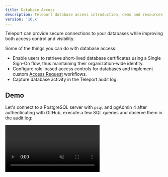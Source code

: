 ```yaml
---
title: Database Access
description: Teleport database access introduction, demo and resources.
version: '16.x'
---
```


Teleport can provide secure connections to your databases while improving both
access control and visibility.

Some of the things you can do with database access:

- Enable users to retrieve short-lived database certificates using a Single Sign-On
  flow, thus maintaining their organization-wide identity.
- Configure role-based access controls for databases and implement custom
  [Access Request](/ver/16.x/access-controls/access-requests) workflows.
- Capture database activity in the Teleport audit log.

## Demo

Let's connect to a PostgreSQL server with `psql` and pgAdmin 4 after authenticating
with GitHub, execute a few SQL queries and observe them in the audit log:

<video autoPlay loop muted playsInline controls>
  <source src="../../../../assets/dbaccessdemo-d2b07ea2a0.mp4" type="video/mp4" />

  <source src="../../../../assets/dbaccessdemo-71558a025e.webm" type="video/webm" />

  Your browser does not support the video tag.
</video>

## Getting started

- [Getting started](/ver/16.x/database-access/getting-started): Connect Aurora PostgreSQL in a 10
  minute guide.

## How to connect your database to Teleport

- [Active Directory SQL Server](/ver/16.x/database-access/guides/sql-server-ad): Connect Microsoft SQL Server with Active Directory authentication.
- [Active Directory SQL Server with PKINIT](/ver/16.x/database-access/guides/sql-server-ad-pkinit): Connect Microsoft SQL Server with Active Directory PKINIT authentication.
- [AWS DynamoDB](/ver/16.x/database-access/guides/aws-dynamodb): Connect AWS DynamoDB.
- [AWS OpenSearch](/ver/16.x/database-access/guides/aws-opensearch): Connect AWS OpenSearch.
- [AWS ElastiCache & MemoryDB](/ver/16.x/database-access/guides/redis-aws): Connect AWS ElastiCache or AWS MemoryDB for Redis database.
- [AWS RDS & Aurora](/ver/16.x/database-access/guides/rds): Connect AWS RDS or Aurora PostgreSQL, MariaDB or MySQL database.
- [AWS RDS Proxy for MariaDB/MySQL](/ver/16.x/database-access/guides/rds-proxy-mysql): Connect AWS RDS Proxy instances to Teleport.
- [AWS RDS Proxy for PostgreSQL](/ver/16.x/database-access/guides/rds-proxy-postgres): Connect AWS RDS Proxy instances to Teleport.
- [AWS RDS Proxy for SQL Server](/ver/16.x/database-access/guides/rds-proxy-sqlserver): Connect AWS RDS Proxy instances to Teleport.
- [AWS Redshift](/ver/16.x/database-access/guides/postgres-redshift): Connect AWS Redshift database.
- [AWS Redshift Serverless](/ver/16.x/database-access/guides/redshift-serverless): Connect to AWS Redshift serverless.
- [AWS Keyspaces (Apache Cassandra)](/ver/16.x/database-access/guides/aws-cassandra-keyspaces): Connect to an AWS Keyspaces database.
- [Azure PostgreSQL & MySQL](/ver/16.x/database-access/guides/azure-postgres-mysql): Connect Azure PostgreSQL or MySQL.
- [Azure Cache for Redis](/ver/16.x/database-access/guides/azure-redis): Connect Azure Cache for Redis.
- [Azure SQL Server](/ver/16.x/database-access/guides/azure-sql-server-ad): Connect Azure SQL Server with Azure Active Directory authentication.
- [GCP Cloud SQL MySQL](/ver/16.x/database-access/guides/mysql-cloudsql): Connect GCP Cloud SQL MySQL database.
- [GCP Cloud SQL PostgreSQL](/ver/16.x/database-access/guides/postgres-cloudsql): Connect GCP Cloud SQL PostgreSQL database.
- [MongoDB Atlas](/ver/16.x/database-access/guides/mongodb-atlas): Connect MongoDB Atlas cluster.
- [Self-Hosted ClickHouse](/ver/16.x/database-access/guides/clickhouse-self-hosted): Connect self-hosted ClickHouse database.
- [Self-hosted CockroachDB](/ver/16.x/database-access/guides/cockroachdb-self-hosted): Connect self-hosted CockroachDB database.
- [Self-hosted Elasticsearch](/ver/16.x/database-access/guides/elastic)
- [Self-hosted MongoDB](/ver/16.x/database-access/guides/mongodb-self-hosted): Connect self-hosted MongoDB database.
- [Self-hosted MySQL & MariaDB](/ver/16.x/database-access/guides/mysql-self-hosted): Connect self-hosted MySQL or MariaDB database.
- [Self-hosted PostgreSQL](/ver/16.x/database-access/guides/postgres-self-hosted): Connect self-hosted PostgreSQL database.
- [Self-hosted Redis Cluster](/ver/16.x/database-access/guides/redis-cluster): Connect a self-hosted Redis Cluster.
- [Self-hosted Redis](/ver/16.x/database-access/guides/redis): Connect self-hosted Redis.
- [Self-Hosted Cassandra & ScyllaDB](/ver/16.x/database-access/guides/cassandra-self-hosted): Connect self-hosted Cassandra or ScyllaDB.
- [Self-Hosted Oracle](/ver/16.x/database-access/guides/oracle-self-hosted): Connect self-hosted Oracle database.
- [Snowflake](/ver/16.x/database-access/guides/snowflake): Connect Snowflake.
- [Vitess](/ver/16.x/database-access/guides/vitess): Connect Vitess.

## Other guides

- [GUI clients](/ver/16.x/connect-your-client/gui-clients): Configure database graphical clients.
- [Dynamic Registration](/ver/16.x/database-access/guides/dynamic-registration): Register/unregister databases without restarting Teleport.
- [High Availability](/ver/16.x/database-access/guides/ha): Deploy database access in HA configuration.
- [AWS Auto-Discovery](/ver/16.x/database-access/guides/aws-discovery): Configure Teleport to discover for AWS-hosted databases.
- [AWS Cross-Account Access](/ver/16.x/database-access/guides/aws-cross-account): Connect AWS databases in external AWS accounts.

## Resources

To learn more about configuring role-based access control for database access,
check out the [RBAC](/ver/16.x/database-access/rbac) section.

The [Architecture](/ver/16.x/database-access/architecture) section provides a more in-depth look at
Teleport Database Service internals such as networking and security.

See [Reference](/ver/16.x/database-access/reference) for an overview of
database access-related configuration and CLI commands.

If you hit any issues, check out the [Troubleshooting
documentation](/ver/16.x/database-access/troubleshooting) for common problems and solutions.

## FAQ

Finally, check out [Frequently Asked Questions](/ver/16.x/database-access/faq).
